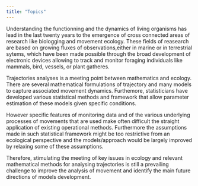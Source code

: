 ```yaml
---
title: "Topics"
---
```


Understanding the functionning and the dynamics of living organisms has lead in the last twenty years to the emergence of cross connected areas of research like biologging and movement ecology. These fields of reasearch are based on growing fluxes of observations,either in marine or in terrestrial sytems, which have been made possible through the broad development of electronic devices allowing to track and monitor foraging individuals like mammals, bird, vessels, or plant gatheres.



Trajectories analyses is a meeting point between mathematics and ecology. There are several mathematical formulations of trajectory and many models to capture associated movement dynamics. Furthemore, statisticians have developed various statistical methods and framework that allow parameter estimation of these models given specific conditions.



However specific features of monitoring data and of the various underlying processes of movements that are used make often difficult the straight application of existing operational methods. Furthermore the assumptions made in such statistical framework might be too restrictive from an ecological perspective and the models/approach would be largely improved by relaxing some of these assumptions.



Therefore, stimulating the meeting of key issues in ecology and relevant mathematical methods for analysing trajectories is still a prevailing challenge to improve the analysis of movement and identify the main future directions of models development.
